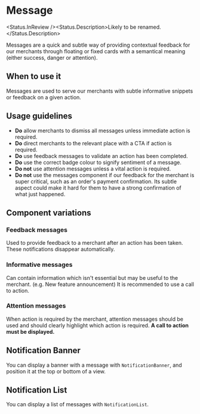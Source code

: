 
# Message

<Status.InReview /><Status.Description>Likely to be renamed.</Status.Description>

Messages are a quick and subtle way of providing contextual feedback for our merchants through floating
or fixed cards with a semantical meaning (either success, danger or attention).

<Story id="components-message--base" />

<Props of={Message} />
<Props of={MessageIcon} />
<Props of={MessageButton} />

## When to use it

Messages are used to serve our merchants with subtle informative snippets or feedback
on a given action.

## Usage guidelines

- **Do** allow merchants to dismiss all messages unless immediate action is required.
- **Do** direct merchants to the relevant place with a CTA if action is required.
- **Do** use feedback messages to validate an action has been completed.
- **Do** use the correct badge colour to signify sentiment of a message.
- **Do not** use attention messages unless a vital action is required.
- **Do not** use the messages component if our feedback for the merchant is super critical,
  such as an order's payment confirmation. Its subtle aspect could make it hard for them to have
  a strong confirmation of what just happened.

## Component variations

### Feedback messages

Used to provide feedback to a merchant after an action
has been taken. These notifications disappear automatically.

<Story id="components-message--success" />

### Informative messages

Can contain information which isn't essential but may
be useful to the merchant. (e.g. New feature announcement) It is recommended
to use a call to action.

<Story id="components-message--warning" />

### Attention messages

When action is required by the merchant, attention
messages should be used and should clearly highlight which action is
required. **A call to action must be displayed.**

<Story id="components-message--alert" />

## Notification Banner

You can display a banner with a message with `NotificationBanner`, and position it at the top or bottom of a view.

<Story id="components-message-notificationbanner--base" />

<Props of={NotificationBanner} />

## Notification List

You can display a list of messages with `NotificationList`.

<Story id="components-message-notificationlist--base" />

<Props of={NotificationList} />
